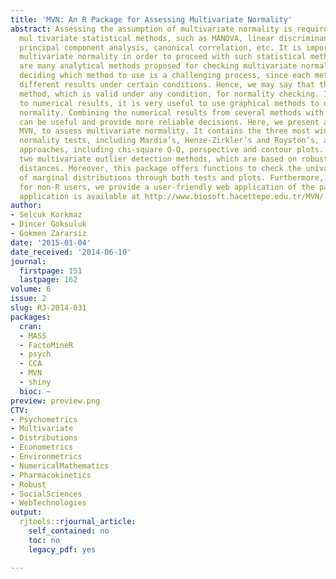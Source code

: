 ```yaml
---
title: 'MVN: An R Package for Assessing Multivariate Normality'
abstract: Assessing the assumption of multivariate normality is required by many parametric
  mul tivariate statistical methods, such as MANOVA, linear discriminant analysis,
  principal component analysis, canonical correlation, etc. It is important to assess
  multivariate normality in order to proceed with such statistical methods. There
  are many analytical methods proposed for checking multivariate normality. However,
  deciding which method to use is a challenging process, since each method may give
  different results under certain conditions. Hence, we may say that there is no best
  method, which is valid under any condition, for normality checking. In addition
  to numerical results, it is very useful to use graphical methods to decide on multivariate
  normality. Combining the numerical results from several methods with graphical approaches
  can be useful and provide more reliable decisions. Here, we present an R package,
  MVN, to assess multivariate normality. It contains the three most widely used multivariate
  normality tests, including Mardia’s, Henze-Zirkler’s and Royston’s, and graphical
  approaches, including chi-square Q-Q, perspective and contour plots. It also includes
  two multivariate outlier detection methods, which are based on robust Mahalanobis
  distances. Moreover, this package offers functions to check the univariate normality
  of marginal distributions through both tests and plots. Furthermore, especially
  for non-R users, we provide a user-friendly web application of the package. This
  application is available at http://www.biosoft.hacettepe.edu.tr/MVN/.
author:
- Selcuk Korkmaz
- Dincer Goksuluk
- Gokmen Zararsiz
date: '2015-01-04'
date_received: '2014-06-10'
journal:
  firstpage: 151
  lastpage: 162
volume: 6
issue: 2
slug: RJ-2014-031
packages:
  cran:
  - MASS
  - FactoMineR
  - psych
  - CCA
  - MVN
  - shiny
  bioc: ~
preview: preview.png
CTV:
- Psychometrics
- Multivariate
- Distributions
- Econometrics
- Environmetrics
- NumericalMathematics
- Pharmacokinetics
- Robust
- SocialSciences
- WebTechnologies
output:
  rjtools::rjournal_article:
    self_contained: no
    toc: no
    legacy_pdf: yes

---
```

